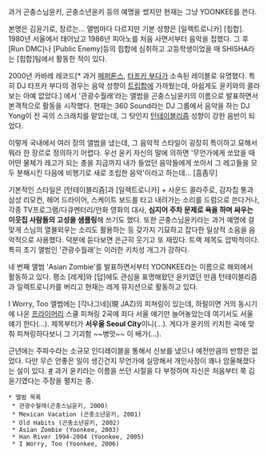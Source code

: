 과거 곤충스님윤키, 곤충소년윤키 등의 예명을 썼지만 현재는 그냥 YOONKEE를 쓴다.

본명은 김윤기로, 장르는... 앨범마다 다르지만 기본 성향은 [일렉트로니카] [힙합]. 1980년 서울에서 태어났고 1986년 피아노를 처음 사면서부터 음악을 접했다. 그 후 [Run DMC]나 [Public Enemy]등의 힙합에 심취하고 고등학생이었을 때 SHISHA라는 [힙합]팀에서 활동한 적이 있다.

2000년 카바레 레코드[* 과거 [[페퍼톤스]], [[타프카 부다]]가 소속된 레이블로 유명했다. 특히 DJ 타프카 부다의 경우는 음악 성향이 [[트립합]]에 가까웠는데, 아쉽게도 윤키와의 콜라보는 아예 없었다.] 에서 '관광수월래'라는 앨범을 곤충스님윤키의 이름으로 발표하면서 본격적으로 활동을 시작했다. 현재는 360 Sound라는 DJ 그룹에서 음악을 하는 DJ Yong이 전 곡의 스크래치를 맡았는데, 그 탓인지 [[턴테이블리즘]] 성향이 강한 음반이 되었다.

이렇게 국내에서 여러 장의 앨범을 냈는데, 그 음악적 스타일이 굉장히 특이하고 묘해서 뭐라 한 장르로 정의하기 어렵다. 우선 윤키 자신의 말에 의하면 '무언가에게 쏘았을 때 어떤 물체가 레고가 되는 총을 지금까지 내가 들었던 음악들에게 쏘아서 그 레고들을 모두 분해시킨 다음에 비행기로 새로 조립한 음악'이라고 하는데... [흠좀무]

기본적인 스타일은 [턴테이블리즘]과 [일렉트로니카] + 사운드 콜라주로, 감자칩 통과 삼성 리모컨, 헤어 드라이어, 스케이트 보드를 타고 내려가는 소리를 드럼으로 쓴다거나, 각종 TV프로그램/다큐멘터리/만화 영화의 대사, '''심지어 주차 문제로 욕을 하며 싸우는 이웃집 사람들의 고성을 샘플링'''해 쓰기도 했다. 또한 곤충스님윤키라는 과거 예명에 걸맞게 스님의 열불외우는 소리도 활용하는 등 갖가지 기묘하고 잡다한 일상적 소음을 음악적으로 사용했다. 덕분에 듣다보면 은근히 웃기고 또 재밌다. 트랙 제목도 압박적이다. 특히 초기 앨범인 '관광수월래'는 이러한 키치성 개그가 강하다.

네 번째 앨범 'Asian Zombie'를 발표하면서부터 YOONKEE라는 이름으로 해외에서 활동하고 있다. 평소 [레게]와 [덥]에도 관심을 표명해왔던 윤키였던 만큼 턴테이블리즘과 일렉트로니카를 버리고 현재는 레게 뮤지션으로 활동하고 있다.

I Worry, Too 앨범에는 [각나그네](現 JAZ)의 피쳐링이 있는데, 하필이면 거의 동시기에 나온 [[프라이머리]] 스쿨 피쳐링 2곡에 죄다 서울 얘기만 늘어놓았는데 여기서도 서울 얘기 한다(...). 제목부터가 '''서우울 Seoul City'''이니(...). 게다가 윤키의 키치한 곡에 맞춰 피쳐링하다보니 그 기괴함 ~~병맛~~ 이 배가(...).

근년에는 주파수라는 소규모 인디레이블을 통해서 신보를 냈으나 예전만큼의 반향은 없었다. 다만 무슨 안좋은 일이 생긴건지 무언가에 실망해서 개인사정이 꽤나 암울해졌다는 설이 있다. [http://sodo.byus.net/bbs/zboard.php?id=sodo&page=1&sn1=&divpage=1&sn=off&ss=on&sc=on&select_arrange=headnum&desc=asc&no=1297 #] 과거 윤키라는 이름을 쓰던 시절을 다 부정하며 자신은 처음부터 쭉 김윤기였다는 주장을 펼치는 중.

 * 앨범 목록
  * 관광수월래(곤충스님윤키, 2000)
  * Mexican Vacation (곤충소년윤키, 2001)
  * Old Habits (곤충소년윤키, 2002)
  * Asian Zombie (Yoonkee, 2003)
  * Han River 1994-2004 (Yoonkee, 2005)
  * I Worry, Too (Yoonkee, 2006)

